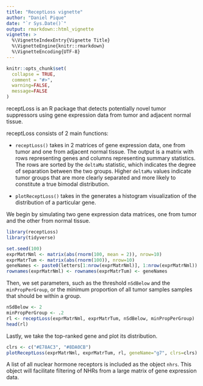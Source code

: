 ```yaml
---
title: "ReceptLoss vignette"
author: "Daniel Pique"
date: "`r Sys.Date()`"
output: rmarkdown::html_vignette
vignette: >
  %\VignetteIndexEntry{Vignette Title}
  %\VignetteEngine{knitr::rmarkdown}
  %\VignetteEncoding{UTF-8}
---
```


```r
knitr::opts_chunk$set(
  collapse = TRUE,
  comment = "#>",
  warning=FALSE,
  message=FALSE
)
```

receptLoss is an R package that detects potentially novel tumor suppressors using gene expression data from tumor and adjacent normal tissue. 

receptLoss consists of 2 main functions:

  - `receptLoss()` takes in 2 matrices of gene expression data, one from tumor and one from adjacent normal tissue. The output is a matrix with rows representing genes and columns representing summary statistics. The rows are sorted by the `deltaMu` statistic, which indicates the degree of separation between the two groups. Higher `deltaMu` values indicate tumor groups that are more clearly separated and more likely to constitute a true bimodal distribution.
  
  - `plotReceptLoss()` takes in the generates a histogram visualization of the distribution of a particular gene.

We begin by simulating two gene expression data matrices, one from tumor and the other from normal tissue.
```r
library(receptLoss)
library(tidyverse)

set.seed(100)
exprMatrNml <- matrix(abs(rnorm(100, mean = 2)), nrow=10) 
exprMatrTum <- matrix(abs(rnorm(100)), nrow=10)
geneNames <- paste0(letters[1:nrow(exprMatrNml)], 1:nrow(exprMatrNml))
rownames(exprMatrNml) <- rownames(exprMatrTum) <- geneNames

```

Then, we set parameters, such as the threshold `nSdBelow` and the `minPropPerGroup`, or the minimum proportion of all tumor samples samples that should be within a group.
```r
nSdBelow <- 2
minPropPerGroup <- .2
rl <- receptLoss(exprMatrNml, exprMatrTum, nSdBelow, minPropPerGroup)
head(rl)
```

Lastly, we take the top-ranked gene and plot its distribution.
```r
clrs <- c("#E78AC3", "#8DA0CB")
plotReceptLoss(exprMatrNml, exprMatrTum, rl, geneName="g7", clrs=clrs)
```

A list of all nuclear hormone receptors is included as the object `nhrs`. This object will facilitate filtering of NHRs from a large matrix of gene expression data.

```r


```


